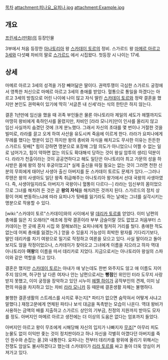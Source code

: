 [[목차]]
attachment:피나요_요피나.jpg attachment:Example.jpg

== 개요 ==
[[프린세스(만화)]]의 등장인물

3부에서 처음 등장한 [[아나토리아]] 왕 [[스카데이 토르]]의 정비. 스가르드 왕 [[마메르 아르고 3세]]와 다섯째 차비의 딸로 [[스가르드]] 에서 시집왔다. 첫등장 시 나이는 17세.

== 상세 ==
마메르 아르고 3세의 성격을 가장 빼어닮은 딸이다. 권력투쟁이 극심한 스가르드 궁정에서 영특한 처신으로 마메르 아르고 3세의 총애를 받았다. 혈통으로 통일을 하겠다는 아르고 3세의 방침으로 어린 나이에 나이 많고 자식 딸린 [[스카데이 토르]]와 정략 결혼을 했지만 본인도 권력욕이 있기에 딱히 '서글픈 내 신세'라는 식의 한탄은 하지 않는다.

결혼 1년만에 임신을 했을 때 귀족 부인들은 물론 아나토리아 제일의 세도가 헤젤까지도 마땅히 왕비에게 축하인사를 올렸지만, 차비인 [라라 모니카]만이 인사를 올리지 않고 임신 사실까지 숨겼던 것에 크게 분노했다. 그래서 자신의 초대를 몇 번이나 거절한 것을 빌미로, 라라를 끌고 오게 하여 사산을 유도시켜 죽음에 이르게 한다. 라라가 요피나에게 무례를 했다는 명분이 있긴 하지만 왕의 총비와 자식을 해치고도 무사한 이유는 든든한 스가르드 뒷배[* 힘이 강하면 명분으로 포장해 그럴 의도가 아니었으니 어쩔 수 없는 일로 넘어가고, 힘이 약하면 없는 의도도 확대해석 당하는 것이 왕실 암투의 생리] 덕분이다. 라라가 천출이라는 것이 공공연하다고 해도 일단은 아나토리아 최고 가문의 성을 하사받은 몸에 왕의 정식 후궁이었고[* 실제 출신을 따질 필요는 없는 것이 그러면 천한 신분의 무희에게 태어난 사생아 출신 아버지를 둔 스카데이 토르도 문제가 있다.--그러나 루텐은 왕의 사생아도 일단 왕족 취급해주는 아나토리아 왕가에서 선대 국왕의 사생아였다. 즉, 사생아일지라도 아버지가 국왕이니 혈통이 다르다--] 라라는 임신부의 몸이었으므로 그녀를 해치려 든 것은 곧 '''왕의 자식'''을 해치려든 것까지 된다. 스가르드의 정치 상황이 어찌 변동하느냐에 따라 요피나가 뒷배를 잃기라도 하는 날에는 그녀를 실각시키는 명분으로 작용할 수 있다.

[wiki:"스카데이 토르"스카데이]와의 사이에서 딸 [[데리카 토르]]를 얻었다. 이미 남편의 총애를 잃은 지 오래라[* 애초에 정략 결혼이라 부부 금슬이랄 것도 없었고 처음부터 스카데이는 먼 곳에 혼자 시집 와 잘해보려는 요피나에게 철저히 거리를 뒀다. 총애한 적도 없는데 어찌 총애를 잃겠는가.] 얻을 수 있을지 가능성이 희박한 왕자를 기다리기보다, 딸인 데리카를 차기 여왕으로 밀기로 작정하고 여론을 모으고 있다. 사실 딸이라고 돌아보지도 않을 작정이었으나, 스카데이가 찾아오고 그녀에게 이름을 지으라고 하자 역대 아나토리아 '''여왕'''의 이름을 따서 데리카로 지었다. 지금으로서는 아나토리아 왕실의 스파이와 같은 역할을 하고 있다.

결혼은 했지만 [[스카데이 토르]]는 아내가 애 낳는데도 한번 와주지도 않고 애 이름도 지어주지 않으며, 허구한 날 다른 여자나 안는 남편으로서는 '''빵점'''인 위인인 터라 도무지 사랑받지 못했고, 이미 궁정을 장악하고 있던 시누이 [[헤젤 하이가]] 공작부인의 견제, 이미 남편의 마음을 차지하고 있는 차비 [[라라 모니카]] 등 때문에 결혼생활 자체는 불행하다.

불행한 결혼생활의 스트레스를 사치로 푸는지[* 파티가 없으면 숨막혀서 어떻게 사냐고 말했다.] 재정고문에게 연체된 파티나 보석 대금을 독촉받는 모습이 나온다. 역대 왕비가 사용하는 금액의 배를 지출하고 스가르드 상인의 기부금, 친정의 지원까지 받아도 모자를 정도. 아버지인 마메르 아르고 생전에는 더 이상의 도움은 없다는 엄포까지 들었다.

아버지인 아르고 왕이 무조에게 시해당해 자신의 입지가 나빠지자 [[무조]][* 아무리 피도 눈물도 없이 이익만 좇는 것이 정치판이라고 하나 자신을 각별히 아꼈다던 아버지를 죽인 원수와 손잡는 꼴.]와 내통한다. 요피나는 전부터 데리카를 왕위에 올리기 위해서는 전쟁도 암살도 불사하겠다고 했는데 스카데이가 [[리라 토르]]를 싸고 돌아 더욱 앙심이 커져가고 있다.
